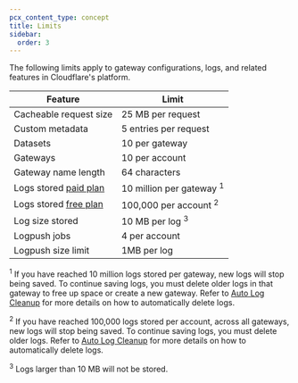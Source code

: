 ```yaml
---
pcx_content_type: concept
title: Limits
sidebar:
  order: 3
---
```



The following limits apply to gateway configurations, logs, and related features in Cloudflare's platform.

| Feature                                                         | Limit                               |
| --------------------------------------------------------------- | ----------------------------------- |
| Cacheable request size                                          | 25 MB per request                   |
| Custom metadata                                                 | 5 entries per request               |
| Datasets                                                        | 10 per gateway                      |
| Gateways                                                        | 10 per account                      |
| Gateway name length                                             | 64 characters                       |
| Logs stored [paid plan](/ai-gateway/reference/pricing/)         | 10 million per gateway <sup>1</sup> |
| Logs stored [free plan](/ai-gateway/reference/pricing/)         | 100,000 per account <sup>2</sup>    |
| Log size stored                                                 | 10 MB per log <sup>3</sup>          |
| Logpush jobs                                                    | 4 per account                       |
| Logpush size limit                                              | 1MB per log 	                      |

<sup>1</sup> If you have reached 10 million logs stored per gateway, new logs
will stop being saved. To continue saving logs, you must delete older logs in
that gateway to free up space or create a new gateway. Refer to [Auto Log
Cleanup](/ai-gateway/observability/logging/#auto-log-cleanup) for more details
on how to automatically delete logs.

<sup>2</sup> If you have reached 100,000 logs stored per account, across all
gateways, new logs will stop being saved. To continue saving logs, you must
delete older logs. Refer to [Auto Log
Cleanup](/ai-gateway/observability/logging/#auto-log-cleanup) for more details
on how to automatically delete logs.

<sup>3</sup> Logs larger than 10 MB will not be stored.

<Render file="limits-increase" product="ai-gateway" />

